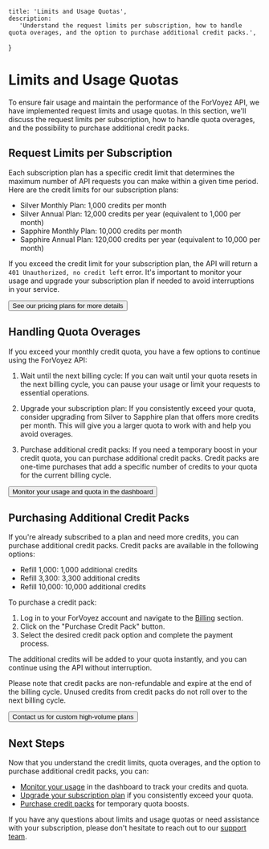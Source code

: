     title: 'Limits and Usage Quotas',
    description:
       'Understand the request limits per subscription, how to handle quota overages, and the option to purchase additional credit packs.',
}

# Limits and Usage Quotas

To ensure fair usage and maintain the performance of the ForVoyez API, we have implemented request limits and usage quotas. In this section, we'll discuss the request limits per subscription, how to handle quota overages, and the possibility to purchase additional credit packs.

## Request Limits per Subscription

Each subscription plan has a specific credit limit that determines the maximum number of API requests you can make within a given time period. Here are the credit limits for our subscription plans:

- Silver Monthly Plan: 1,000 credits per month
- Silver Annual Plan: 12,000 credits per year (equivalent to 1,000 per month)
- Sapphire Monthly Plan: 10,000 credits per month
- Sapphire Annual Plan: 120,000 credits per year (equivalent to 10,000 per month)

If you exceed the credit limit for your subscription plan, the API will return a `401 Unauthorized, no credit left` error. It's important to monitor your usage and upgrade your subscription plan if needed to avoid interruptions in your service.

<div className="not-prose">
    <Button href="/pricing" variant="text" arrow="right">
       See our pricing plans for more details
    </Button>
</div>

## Handling Quota Overages

If you exceed your monthly credit quota, you have a few options to continue using the ForVoyez API:

1. Wait until the next billing cycle: If you can wait until your quota resets in the next billing cycle, you can pause your usage or limit your requests to essential operations.

2. Upgrade your subscription plan: If you consistently exceed your quota, consider upgrading from Silver to Sapphire plan that offers more credits per month. This will give you a larger quota to work with and help you avoid overages.

3. Purchase additional credit packs: If you need a temporary boost in your credit quota, you can purchase additional credit packs. Credit packs are one-time purchases that add a specific number of credits to your quota for the current billing cycle.

<div className="not-prose">
    <Button href="/usage" variant="text" arrow="right">
       Monitor your usage and quota in the dashboard
    </Button>
</div>

## Purchasing Additional Credit Packs

If you're already subscribed to a plan and need more credits, you can purchase additional credit packs. Credit packs are available in the following options:

- Refill 1,000: 1,000 additional credits
- Refill 3,300: 3,300 additional credits
- Refill 10,000: 10,000 additional credits

To purchase a credit pack:

1. Log in to your ForVoyez account and navigate to the [Billing](https://forvoyez.com/app/plans) section.
2. Click on the "Purchase Credit Pack" button.
3. Select the desired credit pack option and complete the payment process.

The additional credits will be added to your quota instantly, and you can continue using the API without interruption.

Please note that credit packs are non-refundable and expire at the end of the billing cycle. Unused credits from credit packs do not roll over to the next billing cycle.

<div className="not-prose">
    <Button href="/support" variant="text" arrow="right">
       Contact us for custom high-volume plans
    </Button>
</div>

## Next Steps

Now that you understand the credit limits, quota overages, and the option to purchase additional credit packs, you can:

- [Monitor your usage](/usage) in the dashboard to track your credits and quota.
- [Upgrade your subscription plan](/pricing) if you consistently exceed your quota.
- [Purchase credit packs](/billing) for temporary quota boosts.

If you have any questions about limits and usage quotas or need assistance with your subscription, please don't hesitate to reach out to our [support team](/support).